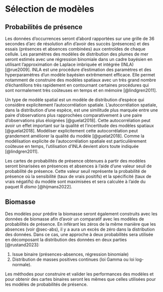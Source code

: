 # Sélection de modèles

## Probabilités de présence

Les données d'occurrences seront d'abord rapportées sur une grille de 36 secondes d'arc de résolution afin d'avoir des succès (présences) et des essais (présences et absences combinées) aux centroïdes de chaque cellule.
Les paramètres des modèles de distribution des plumes de mer seront estimés avec une régression binomiale dans un cadre bayésien en utilisant l'approximation de Laplace imbriquée et intégrée (INLA) [@rue2009].
INLA est une procédure d'estimation des paramètres et des hyperparamètres d'un modèle bayésien extrêmement efficace.
Elle permet notamment de construire des modèles spatiaux avec un très grand nombre d'échantillons très rapidement en contournant certaines procédures qui sont normalement très coûteuses en temps et en mémoire [@lindgren2011].

Un type de modèle spatial est un modèle de distribution d'espèce qui considère explicitement l'autocorrélation spatiale.
L'autocorrélation spatiale, dans la distribution d'une espèce, est une similitude plus marquée entre une paire d'observations plus rapprochées comparativement à une paire d'observations plus éloignées [@guelat2018].
Cette autocorrélation peut avoir un effet important sur la qualité et l'incertitude des modèles spatiaux [@guelat2018].
Modéliser explicitement cette autocorrélation peut grandement améliorer la qualité du modèle [@guelat2018].
Comme la modélisation explicite de l'autocorrélation spatiale est particulièrement coûteuse en temps, l'utilisation d'INLA devient alors toute indiquée [@lindgren2011].

Les cartes de probabilités de présence obtenues à partir des modèles seront binarisées en présences et absences à l'aide d'une valeur seuil de probabilité de présence.
Cette valeur seuil représente la probabilité de présence où la sensibilité (taux de vrais positifs) et la spécificité (taux de vrais négatifs) du modèle sont maximisées et sera calculée à l'aide du paquet R *dismo* [@hijmans2022].


## Biomasse

Des modèles pour prédire la biomasse seront également construits avec les données de biomasse afin d'avoir un comparatif avec les modèles de probabilités de présence.
En inférant les zéros de la même manière que les absences (voir @sec-abs), il y a aura un excès de zéro dans la distribution des données.
Dans ce cas, une approche à deux probabilités sera utilisée en décomposant la distribution des données en deux parties [@rustand2023]:

1) Issue binaire (présences-absences, régression binomiale)
2) Distribution de masses positives continues (loi Gamma ou loi log-normale).

Les méthodes pour construire et valider les performances des modèles et pour obtenir des cartes binaires seront les mêmes que celles utilisées pour les modèles de probabilités de présence.
